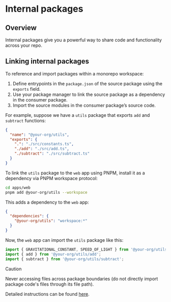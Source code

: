 # Internal packages

## Overview

Internal packages give you a powerful way to share code and functionality across your repo.


## Linking internal packages

To reference and import packages within a monorepo workspace:

1. Define entrypoints in the `package.json` of the source package using the `exports` field.
2. Use your package manager to link the source package as a dependency in the consumer package.
3. Import the source modules in the consumer package’s source code.

For example, suppose we have a `utils` package that exports `add` and `subtract` functions:

```json title="packages/utils/package.json"
{
  "name": "@your-org/utils",
  "exports": {
    ".": "./src/constants.ts",
    "./add": "./src/add.ts",
    "./subtract": "./src/subtract.ts"
  }
}
```

To link the `utils` package to the `web` app using PNPM, install it as a dependency via PNPM workspace protocol:

```sh
cd apps/web
pnpm add @your-org/utils --workspace
```

This adds a dependency to the `web` app:

```json title="apps/web/package.json"
{
  "dependencies": {
    "@your-org/utils": "workspace:*"
  }
}
```

Now, the `web` app can import the `utils` package like this:

```ts title="apps/web/src/index.ts"
import { GRAVITATIONAL_CONSTANT, SPEED_OF_LIGHT } from '@your-org/utils';
import { add } from '@your-org/utils/add';
import { subtract } from '@your-org/utils/subtract';
```

> [!CAUTION]
> Never accessing files across package boundaries (do not directly import package code's files through its file path).

Detailed instructions can be found [here](https://turborepo.com/docs/crafting-your-repository/creating-an-internal-package).
